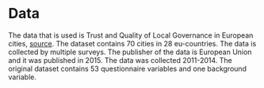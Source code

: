 ```r

```

# Data

The data that is used is Trust and Quality of Local Governance in European cities, [source](http://data.europa.eu/euodp/en/data/dataset/jrc-coin-regio-trust-and-quality-of-local-governance-in-european-cities-2011-2014). The dataset contains 70 cities in 28 eu-countries. The data is collected by multiple surveys. The publisher of the data is European Union and it was published in 2015. The data was collected 2011-2014. The original dataset contains 53 questionnaire variables and one background variable. 